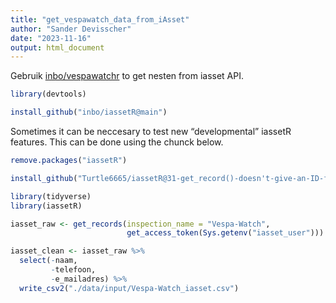 ```yaml
---
title: "get_vespawatch_data_from_iAsset"
author: "Sander Devisscher"
date: "2023-11-16"
output: html_document
---
```

Gebruik [inbo/vespawatchr](https://github.com/inbo/vespawatchr) to get nesten 
from iasset API.

```r
library(devtools)

install_github("inbo/iassetR@main")
```

Sometimes it can be neccesary to test new "developmental" iassetR features.
This can be done using the chunck below. 
```r
remove.packages("iassetR")

install_github("Turtle6665/iassetR@31-get_record()-doesn't-give-an-ID-for-each-observation")
```

```r
library(tidyverse)
library(iassetR)
```

```r
iasset_raw <- get_records(inspection_name = "Vespa-Watch",
                          get_access_token(Sys.getenv("iasset_user")))
```

```r
iasset_clean <- iasset_raw %>% 
  select(-naam, 
         -telefoon,
         -e_mailadres) %>% 
  write_csv2("./data/input/Vespa-Watch_iasset.csv")
```

